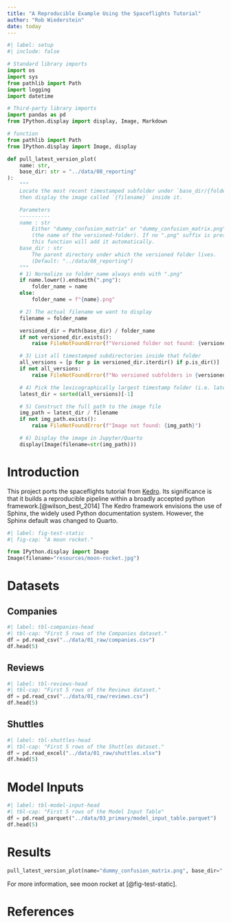 ```yaml
---
title: "A Reproducible Example Using the Spaceflights Tutorial"
author: "Rob Wiederstein"
date: today
---
```



```python
#| label: setup
#| include: false

# Standard library imports
import os
import sys
from pathlib import Path
import logging
import datetime

# Third-party library imports
import pandas as pd
from IPython.display import display, Image, Markdown

# function
from pathlib import Path
from IPython.display import Image, display

def pull_latest_version_plot(
    name: str,
    base_dir: str = "../data/08_reporting"
):
    """
    Locate the most recent timestamped subfolder under `base_dir/{folder_name}`,
    then display the image called `{filename}` inside it.

    Parameters
    ----------
    name : str
        Either "dummy_confusion_matrix" or "dummy_confusion_matrix.png"
        (the name of the versioned-folder). If no ".png" suffix is present,
        this function will add it automatically.
    base_dir : str
        The parent directory under which the versioned folder lives.
        (Default: "../data/08_reporting")
    """
    # 1) Normalize so folder_name always ends with ".png"
    if name.lower().endswith(".png"):
        folder_name = name
    else:
        folder_name = f"{name}.png"

    # 2) The actual filename we want to display
    filename = folder_name

    versioned_dir = Path(base_dir) / folder_name
    if not versioned_dir.exists():
        raise FileNotFoundError(f"Versioned folder not found: {versioned_dir}")

    # 3) List all timestamped subdirectories inside that folder
    all_versions = [p for p in versioned_dir.iterdir() if p.is_dir()]
    if not all_versions:
        raise FileNotFoundError(f"No versioned subfolders in {versioned_dir!r}")

    # 4) Pick the lexicographically largest timestamp folder (i.e. latest)
    latest_dir = sorted(all_versions)[-1]

    # 5) Construct the full path to the image file
    img_path = latest_dir / filename
    if not img_path.exists():
        raise FileNotFoundError(f"Image not found: {img_path}")

    # 6) Display the image in Jupyter/Quarto
    display(Image(filename=str(img_path)))
```


# Introduction

This project ports the spaceflights tutorial from [Kedro](https://kedro.org/).  Its significance is that it builds a reproducible pipeline within a broadly accepted python framework.[@wilson_best_2014]  The Kedro framework envisions the use of Sphinx, the widely used Python documentation system.  However, the Sphinx default was changed to Quarto. 


```python
#| label: fig-test-static
#| fig-cap: "A moon rocket."

from IPython.display import Image
Image(filename="resources/moon-rocket.jpg") 
```


# Datasets

## Companies

```python
#| label: tbl-companies-head
#| tbl-cap: "First 5 rows of the Companies dataset."
df = pd.read_csv("../data/01_raw/companies.csv")
df.head(5)
```

## Reviews 

```python
#| label: tbl-reviews-head
#| tbl-cap: "First 5 rows of the Reviews dataset."
df = pd.read_csv("../data/01_raw/reviews.csv")
df.head(5)
```

## Shuttles

```python
#| label: tbl-shuttles-head
#| tbl-cap: "First 5 rows of the Shuttles dataset."
df = pd.read_excel("../data/01_raw/shuttles.xlsx")
df.head(5)
```

# Model Inputs

```python
#| label: tbl-model-input-head
#| tbl-cap: "First 5 rows of the Model Input Table"
df = pd.read_parquet("../data/03_primary/model_input_table.parquet")
df.head(5)
```


# Results 

```python
pull_latest_version_plot(name="dummy_confusion_matrix.png", base_dir="../data/08_reporting")
```


For more information, see moon rocket at [@fig-test-static].


# References {.unnumbered}

:::{#refs}
:::
